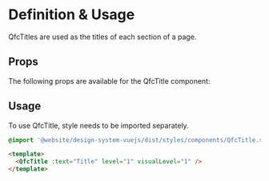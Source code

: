 
<Meta title="Elements/Heading/Title" />

# Definition & Usage

QfcTitles are used as the titles of each section of a page.

## Props

The following props are available for the QfcTitle component:

<ArgTypes of={QfcTitle} />

## Usage

To use QfcTitle, style needs to be imported separately.

```sass
@import '@website/design-system-vuejs/dist/styles/components/QfcTitle.scss';

```

```html
<template>
  <QfcTitle :text="Title" level="1" visualLevel="1" />
</template>
```
